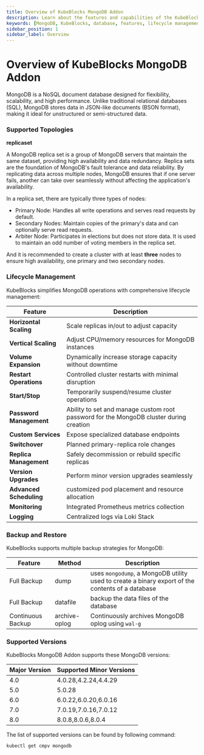 ```yaml
---
title: Overview of KubeBlocks MongoDB Addon
description: Learn about the features and capabilities of the KubeBlocks MongoDB addon, including deployment topologies, lifecycle management, backup and restore, and supported versions.
keywords: [MongoDB, KubeBlocks, database, features, lifecycle management, backup, restore]
sidebar_position: 1
sidebar_label: Overview
---
```


# Overview of KubeBlocks MongoDB Addon

MongoDB is a NoSQL document database designed for flexibility, scalability, and high performance. Unlike traditional relational databases (SQL), MongoDB stores data in JSON-like documents (BSON format), making it ideal for unstructured or semi-structured data.

### Supported Topologies

**replicaset**

A MongoDB replica set is a group of MongoDB servers that maintain the same dataset, providing high availability and data redundancy. Replica sets are the foundation of MongoDB's fault tolerance and data reliability. By replicating data across multiple nodes, MongoDB ensures that if one server fails, another can take over seamlessly without affecting the application's availability.

In a replica set, there are typically three types of nodes:

- Primary Node: Handles all write operations and serves read requests by default.
- Secondary Nodes: Maintain copies of the primary's data and can optionally serve read requests.
- Arbiter Node: Participates in elections but does not store data. It is used to maintain an odd number of voting members in the replica set.

And it is recommended to create a cluster with at least **three** nodes to ensure high availability, one primary and two secondary nodes.

### Lifecycle Management

KubeBlocks simplifies MongoDB operations with comprehensive lifecycle management:

| Feature                      | Description                                                                 |
|------------------------------|-----------------------------------------------------------------------------|
| **Horizontal Scaling**       | Scale replicas in/out to adjust capacity                                   |
| **Vertical Scaling**         | Adjust CPU/memory resources for MongoDB instances                       |
| **Volume Expansion**         | Dynamically increase storage capacity without downtime                     |
| **Restart Operations**       | Controlled cluster restarts with minimal disruption                        |
| **Start/Stop**               | Temporarily suspend/resume cluster operations                              |
| **Password Management**      | Ability to set and manage custom root password for the MongoDB cluster during creation |
| **Custom Services**          | Expose specialized database endpoints                                      |
| **Switchover**               | Planned primary-replica role changes                                       |
| **Replica Management**       | Safely decommission or rebuild specific replicas                          |
| **Version Upgrades**         | Perform minor version upgrades seamlessly                                  |
| **Advanced Scheduling**      | customized pod placement and resource allocation                           |
| **Monitoring**               | Integrated Prometheus metrics collection                                  |
| **Logging**                  | Centralized logs via Loki Stack                                           |


### Backup and Restore

KubeBlocks supports multiple backup strategies for MongoDB:

| Feature           | Method          | Description |
|-------------|--------|------------|
| Full Backup | dump   | uses `mongodump`, a MongoDB utility used to create a binary export of the contents of a database  |
| Full Backup | datafile | backup the data files of the database |
| Continuous Backup | archive-oplog |Continuously archives MongoDB oplog using `wal-g` |

### Supported Versions

KubeBlocks MongoDB Addon supports these MongoDB versions:

| Major Version | Supported Minor Versions       |
|---------------|--------------------------------|
| 4.0 | 4.0.28,4.2.24,4.4.29 |
| 5.0 | 5.0.28 |
| 6.0 | 6.0.22,6.0.20,6.0.16 |
| 7.0 | 7.0.19,7.0.16,7.0.12 |
| 8.0 | 8.0.8,8.0.6,8.0.4|

The list of supported versions can be found by following command:
```bash
kubectl get cmpv mongodb
```

